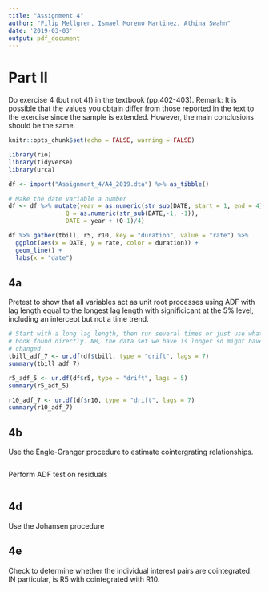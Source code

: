 ```yaml
---
title: "Assignment 4"
author: "Filip Mellgren, Ismael Moreno Martinez, Athina Swahn"
date: '2019-03-03'
output: pdf_document
---
```


# Part II
Do exercise 4 (but not 4f) in the textbook (pp.402-403). Remark: It is possible that the values you obtain differ from those reported in the text to the exercise since the sample is extended. However, the main conclusions should be the same.

```r
knitr::opts_chunk$set(echo = FALSE, warning = FALSE)
```

```r
library(rio)
library(tidyverse)
library(urca)
```

```r
df <- import("Assignment_4/A4_2019.dta") %>% as_tibble()
```

```r
# Make the date variable a number
df <- df %>% mutate(year = as.numeric(str_sub(DATE, start = 1, end = 4)),
                Q = as.numeric(str_sub(DATE,-1, -1)),
                DATE = year + (Q-1)/4)
```
```r

df %>% gather(tbill, r5, r10, key = "duration", value = "rate") %>%
  ggplot(aes(x = DATE, y = rate, color = duration)) +
  geom_line() +
  labs(x = "date")
```


## 4a
Pretest to show that all variables act as unit root processes using ADF with lag length equal to the longest lag length with significicant at the 5% level, including an intercept but not a time trend.
```r
# Start with a long lag length, then run several times or just use what the
# book found directly. NB, the data set we have is longer so might have
# changed.
tbill_adf_7 <- ur.df(df$tbill, type = "drift", lags = 7)
summary(tbill_adf_7)

r5_adf_5 <- ur.df(df$r5, type = "drift", lags = 5)
summary(r5_adf_5)

r10_adf_7 <- ur.df(df$r10, type = "drift", lags = 7)
summary(r10_adf_7)
```
## 4b
Use the Engle-Granger procedure to estimate cointergrating relationships.
```r

```
Perform ADF test on residuals
```r

```

## 4d
Use the Johansen procedure

## 4e
Check to determine whether the individual interest pairs are cointegrated. IN particular, is R5 with cointegrated with R10.

